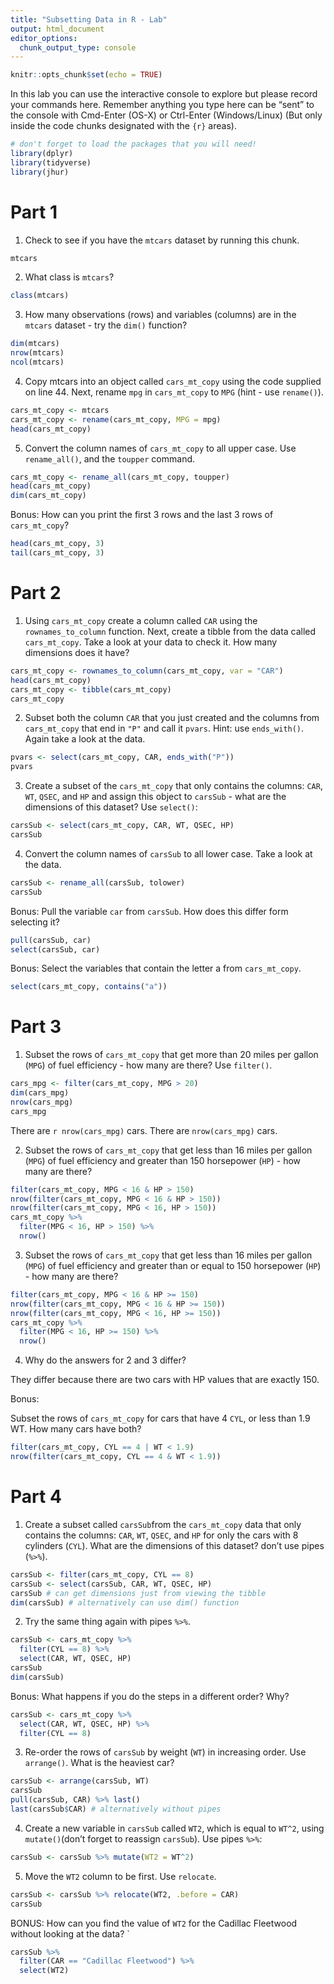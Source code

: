 ```yaml
---
title: "Subsetting Data in R - Lab"
output: html_document
editor_options: 
  chunk_output_type: console
---
```


```r
knitr::opts_chunk$set(echo = TRUE)
```

In this lab you can use the interactive console to explore but please record your commands here.  Remember anything you type here can be "sent" to the console with Cmd-Enter (OS-X) or Ctrl-Enter (Windows/Linux) (But only inside the code chunks designated with the ```{r}``` areas).

```r
# don't forget to load the packages that you will need!
library(dplyr)
library(tidyverse)
library(jhur)
```

# Part 1

1. Check to see if you have the `mtcars` dataset by running this chunk.
```r
mtcars
```

2. What class is `mtcars`?
```r
class(mtcars)
```

3. How many observations (rows) and variables (columns) are in the `mtcars` dataset - try the `dim()` function?

```r
dim(mtcars)
nrow(mtcars)
ncol(mtcars)
```

4. Copy mtcars into an object called `cars_mt_copy` using the code supplied on line 44. Next, rename `mpg` in `cars_mt_copy` to `MPG` (hint - use `rename()`). 

```r
cars_mt_copy <- mtcars
cars_mt_copy <- rename(cars_mt_copy, MPG = mpg)
head(cars_mt_copy)
```

5. Convert the column names of `cars_mt_copy` to all upper case. Use `rename_all()`, and the `toupper` command.

```r
cars_mt_copy <- rename_all(cars_mt_copy, toupper)
head(cars_mt_copy)
dim(cars_mt_copy)
```

Bonus: How can you print the first 3 rows and the last 3 rows of `cars_mt_copy`?

```r
head(cars_mt_copy, 3)
tail(cars_mt_copy, 3)
```

# Part 2

1. Using `cars_mt_copy` create a column called `CAR` using the `rownames_to_column` function. Next, create a tibble from the data called `cars_mt_copy`.  Take a look at your data to check it. How many dimensions does it have?

```r
cars_mt_copy <- rownames_to_column(cars_mt_copy, var = "CAR")
head(cars_mt_copy)
cars_mt_copy <- tibble(cars_mt_copy)
cars_mt_copy
```

2. Subset both the column `CAR` that you just created and the columns from `cars_mt_copy` that end in `"P"` and call it `pvars`. Hint: use `ends_with()`. Again take a look at the data.

```r
pvars <- select(cars_mt_copy, CAR, ends_with("P"))
pvars
```

3. Create a subset of the `cars_mt_copy` that only contains the columns: `CAR`, `WT`, `QSEC`, and `HP` and assign this object to `carsSub` - what are the dimensions of this dataset? Use `select()`:

```r
carsSub <- select(cars_mt_copy, CAR, WT, QSEC, HP)
carsSub
```

4. Convert the column names of `carsSub` to all lower case. Take a look at the data.

```r
carsSub <- rename_all(carsSub, tolower)
carsSub
```

Bonus: Pull the variable `car` from `carsSub`. How does this differ form selecting it?

```r
pull(carsSub, car)
select(carsSub, car)
```

Bonus: Select the variables that contain the letter a from `cars_mt_copy`.

```r
select(cars_mt_copy, contains("a"))
```

# Part 3

1. Subset the rows of `cars_mt_copy` that get more than 20 miles per gallon (`MPG`) of fuel efficiency - how many are there? Use `filter()`.

```r
cars_mpg <- filter(cars_mt_copy, MPG > 20)
dim(cars_mpg)
nrow(cars_mpg)
cars_mpg
```

There are `r nrow(cars_mpg)` cars. 
There are `nrow(cars_mpg)` cars. 


2. Subset the rows of `cars_mt_copy` that get less than 16 miles per gallon (`MPG`) of fuel efficiency and greater than 150 horsepower (`HP`) - how many are there?

```r
filter(cars_mt_copy, MPG < 16 & HP > 150)
nrow(filter(cars_mt_copy, MPG < 16 & HP > 150))
nrow(filter(cars_mt_copy, MPG < 16, HP > 150))
cars_mt_copy %>%
  filter(MPG < 16, HP > 150) %>%
  nrow()
```


3. Subset the rows of `cars_mt_copy` that get less than 16 miles per gallon (`MPG`) of fuel efficiency and greater than or equal to 150 horsepower (`HP`) - how many are there?

```r
filter(cars_mt_copy, MPG < 16 & HP >= 150)
nrow(filter(cars_mt_copy, MPG < 16 & HP >= 150))
nrow(filter(cars_mt_copy, MPG < 16, HP >= 150))
cars_mt_copy %>%
  filter(MPG < 16, HP >= 150) %>%
  nrow()
```

4. Why do the answers for 2 and 3 differ?

They differ because there are two cars with HP values that are exactly 150.

Bonus:

Subset the rows of `cars_mt_copy` for cars that have 4 `CYL`,  or less than 1.9 WT.
How many cars have both?

```r
filter(cars_mt_copy, CYL == 4 | WT < 1.9)
nrow(filter(cars_mt_copy, CYL == 4 & WT < 1.9))
```


# Part 4

1. Create a subset called `carsSub`from the `cars_mt_copy` data that only contains the columns:
`CAR`,	`WT`, `QSEC`, and `HP` for only the cars with 8 cylinders (`CYL`).
	What are the dimensions of this dataset? don't use pipes (`%>%`).

```r
carsSub <- filter(cars_mt_copy, CYL == 8)
carsSub <- select(carsSub, CAR, WT, QSEC, HP)
carsSub # can get dimensions just from viewing the tibble
dim(carsSub) # alternatively can use dim() function
```

2. Try the same thing again with pipes `%>%`.

```r
carsSub <- cars_mt_copy %>%
  filter(CYL == 8) %>%
  select(CAR, WT, QSEC, HP)
carsSub
dim(carsSub)
```

Bonus: What happens if you do the steps in a different order? Why?

```r
carsSub <- cars_mt_copy %>%
  select(CAR, WT, QSEC, HP) %>%
  filter(CYL == 8)
```

3. Re-order the rows of `carsSub` by weight (`WT`) in increasing order. Use `arrange()`. What is the heaviest car?

```r
carsSub <- arrange(carsSub, WT)
carsSub
pull(carsSub, CAR) %>% last()
last(carsSub$CAR) # alternatively without pipes
```


4. Create a new variable in `carsSub` called `WT2`, which  is equal to `WT^2`, using `mutate()`(don't forget to reassign `carsSub`). Use pipes `%>%`:

```r
carsSub <- carsSub %>% mutate(WT2 = WT^2)
```


5. Move the `WT2` column to be first. Use `relocate`.

```r

carsSub <- carsSub %>% relocate(WT2, .before = CAR)
carsSub
```

BONUS: How can you find the value of `WT2` for the Cadillac Fleetwood without looking at the data?
`
```r
carsSub %>%
  filter(CAR == "Cadillac Fleetwood") %>%
  select(WT2)
```
